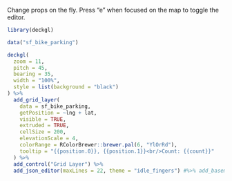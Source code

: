 Change props on the fly. Press "e" when focused on the map to toggle the editor.

```r
library(deckgl)

data("sf_bike_parking")

deckgl(
  zoom = 11,
  pitch = 45,
  bearing = 35,
  width = "100%",
  style = list(background = "black")
) %>%
  add_grid_layer(
    data = sf_bike_parking,
    getPosition = ~lng + lat,
    visible = TRUE,
    extruded = TRUE,
    cellSize = 200,
    elevationScale = 4,
    colorRange = RColorBrewer::brewer.pal(6, "YlOrRd"),
    tooltip = "{{position.0}}, {{position.1}}<br/>Count: {{count}}"
  ) %>%
  add_control("Grid Layer") %>%
  add_json_editor(maxLines = 22, theme = "idle_fingers") #%>% add_basemap()
```
